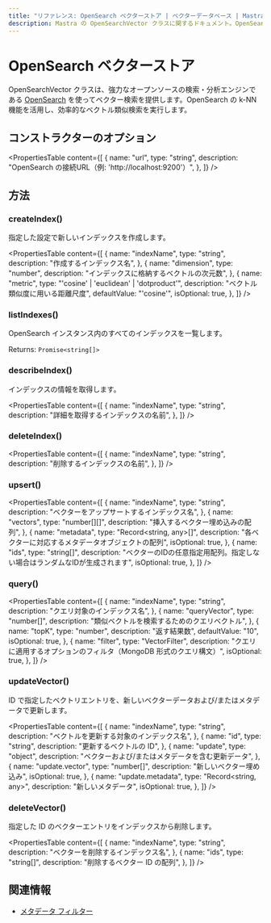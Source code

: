 ```yaml
---
title: "リファレンス: OpenSearch ベクターストア | ベクターデータベース | Mastra ドキュメント"
description: Mastra の OpenSearchVector クラスに関するドキュメント。OpenSearch を使用したベクトル検索を提供します。
---
```


# OpenSearch ベクターストア

OpenSearchVector クラスは、強力なオープンソースの検索・分析エンジンである [OpenSearch](https://opensearch.org/) を使ってベクター検索を提供します。OpenSearch の k-NN 機能を活用し、効率的なベクトル類似検索を実行します。

## コンストラクターのオプション

<PropertiesTable
  content={[
    {
      name: "url",
      type: "string",
      description: "OpenSearch の接続URL（例: 'http://localhost:9200'）",
    },
  ]}
/>

## 方法

### createIndex()

指定した設定で新しいインデックスを作成します。

<PropertiesTable
  content={[
    {
      name: "indexName",
      type: "string",
      description: "作成するインデックス名",
    },
    {
      name: "dimension",
      type: "number",
      description: "インデックスに格納するベクトルの次元数",
    },
    {
      name: "metric",
      type: "'cosine' | 'euclidean' | 'dotproduct'",
      description: "ベクトル類似度に用いる距離尺度",
      defaultValue: "'cosine'",
      isOptional: true,
    },
  ]}
/>

### listIndexes()

OpenSearch インスタンス内のすべてのインデックスを一覧します。

Returns: `Promise<string[]>`

### describeIndex()

インデックスの情報を取得します。

<PropertiesTable
  content={[
    {
      name: "indexName",
      type: "string",
      description: "詳細を取得するインデックスの名前",
    },
  ]}
/>

### deleteIndex()

<PropertiesTable
  content={[
    {
      name: "indexName",
      type: "string",
      description: "削除するインデックスの名前",
    },
  ]}
/>

### upsert()

<PropertiesTable
  content={[
    {
      name: "indexName",
      type: "string",
      description: "ベクターをアップサートするインデックス名",
    },
    {
      name: "vectors",
      type: "number[][]",
      description: "挿入するベクター埋め込みの配列",
    },
    {
      name: "metadata",
      type: "Record<string, any>[]",
      description: "各ベクターに対応するメタデータオブジェクトの配列",
      isOptional: true,
    },
    {
      name: "ids",
      type: "string[]",
      description:
        "ベクターのIDの任意指定用配列。指定しない場合はランダムなIDが生成されます",
      isOptional: true,
    },
  ]}
/>

### query()

<PropertiesTable
  content={[
    {
      name: "indexName",
      type: "string",
      description: "クエリ対象のインデックス名",
    },
    {
      name: "queryVector",
      type: "number[]",
      description: "類似ベクトルを検索するためのクエリベクトル",
    },
    {
      name: "topK",
      type: "number",
      description: "返す結果数",
      defaultValue: "10",
      isOptional: true,
    },
    {
      name: "filter",
      type: "VectorFilter",
      description:
        "クエリに適用するオプションのフィルタ（MongoDB 形式のクエリ構文）",
      isOptional: true,
    },
  ]}
/>

### updateVector()

ID で指定したベクトリエントリを、新しいベクターデータおよび/またはメタデータで更新します。

<PropertiesTable
  content={[
    {
      name: "indexName",
      type: "string",
      description: "ベクトルを更新する対象のインデックス名",
    },
    {
      name: "id",
      type: "string",
      description: "更新するベクトルの ID",
    },
    {
      name: "update",
      type: "object",
      description: "ベクターおよび/またはメタデータを含む更新データ",
    },
    {
      name: "update.vector",
      type: "number[]",
      description: "新しいベクター埋め込み",
      isOptional: true,
    },
    {
      name: "update.metadata",
      type: "Record<string, any>",
      description: "新しいメタデータ",
      isOptional: true,
    },
  ]}
/>

### deleteVector()

指定した ID のベクターエントリをインデックスから削除します。

<PropertiesTable
  content={[
    {
      name: "indexName",
      type: "string",
      description: "ベクターを削除するインデックス名",
    },
    {
      name: "ids",
      type: "string[]",
      description: "削除するベクター ID の配列",
    },
  ]}
/>

## 関連情報

- [メタデータ フィルター](../rag/metadata-filters)